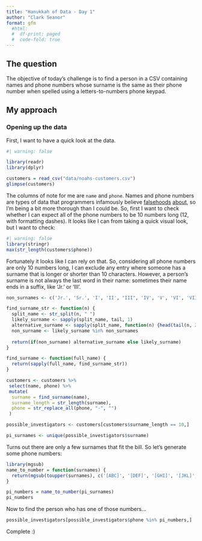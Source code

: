 ```yaml
---
title: "Hanukkah of Data - Day 1"
author: "Clark Seanor"
format: gfm
  #html:
  #  df-print: paged
  #  code-fold: true
---
```


## The question

The objective of today's challenge is to find a person in a CSV containing names and phone numbers whose surname is the same as their phone number when spelled using a letters-to-numbers phone keypad.


## My approach

### Opening up the data 
First, I want to have a quick look at the data.

```r
#| warning: false

library(readr)
library(dplyr)

customers = read_csv("data/noahs-customers.csv")
glimpse(customers)
```

The columns of note for me are `name` and `phone`. Names and phone numbers are types of data that programmers infamously believe [falsehoods](https://www.kalzumeus.com/2010/06/17/falsehoods-programmers-believe-about-names/) [about](https://github.com/google/libphonenumber/blob/master/FALSEHOODS.md), so I'm being a bit more thorough than I could be. So, first I want to check whether I can expect all of the phone numbers to be 10 numbers long (12, with formatting dashes). It looks like I can from taking a quick visual look, but I want to check:

```r
#| warning: false
library(stringr)
max(str_length(customers$phone))
```

Fortunately it looks like I can rely on that. So, considering all phone numbers are only 10 numbers long, I can exclude any entry where someone has a surname that is longer or shorter than 10 characters. However, a person's surname is not always the last word in their name: sometimes their name ends in a suffix, like 'Jr.' or 'III'.

```r
non_surnames <- c('Jr.', 'Sr.', 'I', 'II', "III", 'IV', 'V', 'VI', 'VII', 'VIII')

find_surname_str <- function(n) {
  split_name <- str_split(n, " ")
  likely_surname <- sapply(split_name, tail, 1)
  alternative_surname <- sapply(split_name, function(n) {head(tail(n, 2), 1)})
  non_surname <- likely_surname %in% non_surnames
  
  return(if(non_surname) alternative_surname else likely_surname)
}

find_surname <- function(full_name) {
  return(sapply(full_name, find_surname_str))
}

customers <- customers %>%
 select(name, phone) %>%
 mutate(
  surname = find_surname(name),
  surname_length = str_length(surname),
  phone = str_replace_all(phone, "-", "")
 )

possible_investigators <- customers[customers$surname_length == 10,]

pi_surnames <- unique(possible_investigators$surname)
``` 

Turns out there are only a few surnames that fit the bill. So let's generate some phone numbers:

```r
library(mgsub)
name_to_number = function(surnames) {
  return(mgsub(toupper(surnames), c('[ABC]', '[DEF]', '[GHI]', '[JKL]', '[MNO]', '[PQRS]', '[TUV]', '[WXYZ]'), c(2, 3, 4, 5, 6, 7, 8, 9)))
}

pi_numbers = name_to_number(pi_surnames) 
pi_numbers
```

Now to find the person who has one of those numbers...

```r
possible_investigators[possible_investigators$phone %in% pi_numbers,]
```

Complete :)
